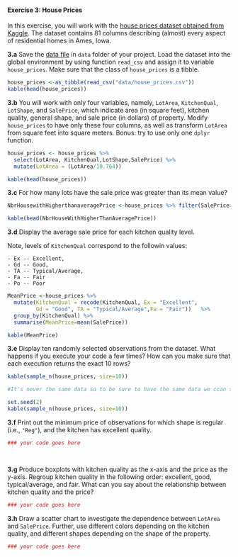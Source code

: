 #### Exercise 3: House Prices

In this exercise, you will work with the [house prices dataset obtained from Kaggle](https://www.kaggle.com/c/house-prices-advanced-regression-techniques/data).
The dataset contains 81 columns describing (almost) every aspect of residential homes in Ames, Iowa.

__3.a__ Save the [data file](https://raw.githubusercontent.com/tvatter/dsfba_2019/homework/data/house_prices.csv) in `data` folder of your project. Load the dataset into the global environment by using function `read_csv` and assign it to variable `house_prices`. Make sure that the class of `house_prices` is a tibble.

```r

house_prices <-as_tibble(read_csv("data/house_prices.csv"))
kable(head(house_prices))


```

__3.b__ You will work with only four variables, namely, `LotArea`, `KitchenQual`, `LotShape`, and `SalePrice`, which indicate area (in square feet), kitchen quality, general shape, and sale price (in dollars) of property. 
Modify `house_prices` to have only these four columns, as well as transform `LotArea` from square feet into square meters. Bonus: try to use only one `dplyr` function.

```r

house_prices <- house_prices %>% 
  select(LotArea, KitchenQual,LotShape,SalePrice) %>%
  mutate(LotArea = (LotArea/10.764))

kable(head(house_prices))


```

__3.c__ For how many lots have the sale price was greater than its mean value?

```r

NbrHousewithHigherthanaveragePrice <-house_prices %>% filter(SalePrice>mean(SalePrice)) %>% summarise(Nbr_of_house=n())

kable(head(NbrHouseWithHigherThanAveragePrice))


```


__3.d__ Display the average sale price for each kitchen quality level.

  Note, levels of `KitchenQual` correspond to the followin values:

    - Ex -- Excellent,
    - Gd -- Good,
    - TA -- Typical/Average,
    - Fa -- Fair
    - Po -- Poor

```r

MeanPrice <-house_prices %>%  
  mutate(KitchenQual = recode(KitchenQual, Ex = "Excellent",
         Gd = "Good", TA = "Typical/Average",Fa = "Fair"))   %>% 
  group_by(KitchenQual) %>%
  summarise(MeanPrice=mean(SalePrice)) 

kable(MeanPrice)

```

__3.e__ Display ten randomly selected observations from the dataset. What happens if you execute your code a few times? How can you make sure that each execution returns the exact 10 rows?

```r

kable(sample_n(house_prices, size=10))

#It's never the same data so to be sure to have the same data we ccan set a seed such as : 

set.seed(2)
kable(sample_n(house_prices, size=10))


```

__3.f__ Print out the minimum price of observations for which shape is regular (i.e., `"Reg"`), and the kitchen has excellent quality.

```r

### your code goes here

  
```

__3.g__ Produce boxplots with kitchen quality as the x-axis and the price as the y-axis. Regroup kitchen quality in the following order: excellent, good, typical/average, and fair. What can you say about the relationship between kitchen quality and the price?

```r

### your code goes here

```

__3.h__ Draw a scatter chart to investigate the dependence between `LotArea` and `SalePrice`. Further, use different colors depending on the kitchen quality, and different shapes depending on the shape of the property. 

```r

### your code goes here


```

